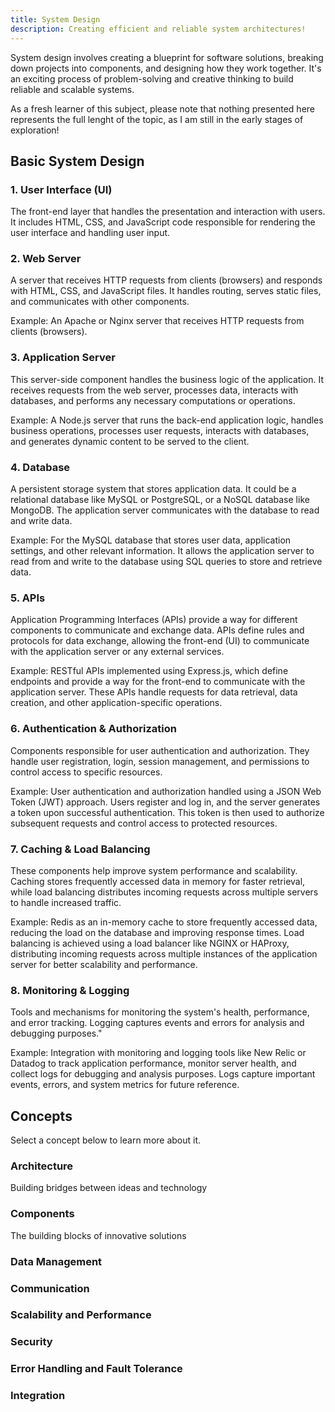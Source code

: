 ```yaml
---
title: System Design
description: Creating efficient and reliable system architectures!
---
```


System design involves creating a blueprint for software solutions, breaking down projects into components, and designing how they work together.
It's an exciting process of problem-solving and creative thinking to build reliable and scalable systems.

<Callout>
  As a fresh learner of this subject, please note that nothing presented here
  represents the full lenght of the topic, as I am still in the early stages of
  exploration!
</Callout>

## Basic System Design

### 1. User Interface (UI)

The front-end layer that handles the presentation and interaction with users.
It includes HTML, CSS, and JavaScript code responsible for rendering the user interface and handling user input.

### 2. Web Server

A server that receives HTTP requests from clients (browsers) and responds with HTML, CSS, and JavaScript files.
It handles routing, serves static files, and communicates with other components.

<Callout>
  Example: An Apache or Nginx server that receives HTTP requests from clients
  (browsers).
</Callout>

### 3. Application Server

This server-side component handles the business logic of the application. It receives requests from the web server,
processes data, interacts with databases, and performs any necessary computations or operations.

<Callout>
  Example: A Node.js server that runs the back-end application logic, handles
  business operations, processes user requests, interacts with databases, and
  generates dynamic content to be served to the client.
</Callout>

### 4. Database

A persistent storage system that stores application data. It could be a relational database like MySQL or PostgreSQL,
or a NoSQL database like MongoDB. The application server communicates with the database to read and write data.

<Callout>
  Example: For the MySQL database that stores user data, application settings,
  and other relevant information. It allows the application server to read from
  and write to the database using SQL queries to store and retrieve data.
</Callout>

### 5. APIs

Application Programming Interfaces (APIs) provide a way for different components to communicate and exchange data.
APIs define rules and protocols for data exchange, allowing the front-end (UI) to communicate with the application server or any external services.

<Callout>
  Example: RESTful APIs implemented using Express.js, which define endpoints and
  provide a way for the front-end to communicate with the application server.
  These APIs handle requests for data retrieval, data creation, and other
  application-specific operations.
</Callout>

### 6. Authentication & Authorization

Components responsible for user authentication and authorization. They handle user registration, login, session management,
and permissions to control access to specific resources.

<Callout>
  Example: User authentication and authorization handled using a JSON Web Token
  (JWT) approach. Users register and log in, and the server generates a token
  upon successful authentication. This token is then used to authorize
  subsequent requests and control access to protected resources.
</Callout>

### 7. Caching & Load Balancing

These components help improve system performance and scalability. Caching stores frequently accessed data in memory
for faster retrieval, while load balancing distributes incoming requests across multiple servers to handle increased traffic.

<Callout>
  Example: Redis as an in-memory cache to store frequently accessed data,
  reducing the load on the database and improving response times. Load balancing
  is achieved using a load balancer like NGINX or HAProxy, distributing incoming
  requests across multiple instances of the application server for better
  scalability and performance.
</Callout>

### 8. Monitoring & Logging

Tools and mechanisms for monitoring the system's health, performance, and error tracking.
Logging captures events and errors for analysis and debugging purposes."

<Callout>
  Example: Integration with monitoring and logging tools like New Relic or
  Datadog to track application performance, monitor server health, and collect
  logs for debugging and analysis purposes. Logs capture important events,
  errors, and system metrics for future reference.
</Callout>

## Concepts

Select a concept below to learn more about it.

<div className="grid sm:grid-cols-2 gap-4 mt-6">

<Card href="/docs/system-design/architecture">

### Architecture

Building bridges between ideas and technology

</Card>

<Card href="/docs/in-progress">

### Components

The building blocks of innovative solutions

</Card>

<Card href="/docs/system-design/data-management" disabled>

### Data Management

</Card>

<Card href="/docs/in-progress" disabled>

### Communication

</Card>

<Card href="/docs/system-design/scalability-and-performance" disabled>

### Scalability and Performance

</Card>

<Card href="/docs/system-design/security" disabled>

### Security

</Card>

<Card href="/docs/system-design/error-handling-and-fault-tolerance" disabled>

### Error Handling and Fault Tolerance

</Card>

<Card href="/docs/system-design/integration" disabled>

### Integration

</Card>

</div>
